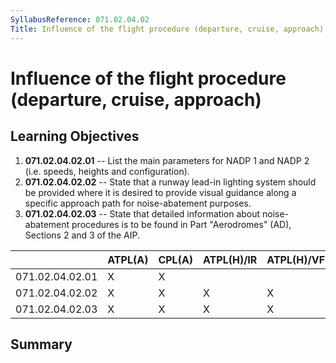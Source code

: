```yaml
---
SyllabusReference: 071.02.04.02
Title: Influence of the flight procedure (departure, cruise, approach)
---
```


# Influence of the flight procedure (departure, cruise, approach)

## Learning Objectives

1.  **071.02.04.02.01** -- List the main parameters for NADP 1 and NADP 2 (i.e.
    speeds, heights and configuration).
2.  **071.02.04.02.02** -- State that a runway lead-in lighting system should be
    provided where it is desired to provide visual guidance along a specific
    approach path for noise-abatement purposes.
3.  **071.02.04.02.03** -- State that detailed information about noise-abatement
    procedures is to be found in Part "Aerodromes" (AD), Sections 2 and 3 of the
    AIP.

|                 | ATPL(A) | CPL(A) | ATPL(H)/IR | ATPL(H)/VFR | CPL(H) | IR  | CBIR(A) |
| --------------- | ------- | ------ | ---------- | ----------- | ------ | --- | ------- |
| 071.02.04.02.01 | X       | X      |            |             |        |     |         |
| 071.02.04.02.02 | X       | X      | X          | X           | X      |     |         |
| 071.02.04.02.03 | X       | X      | X          | X           | X      |     |         |

## Summary
